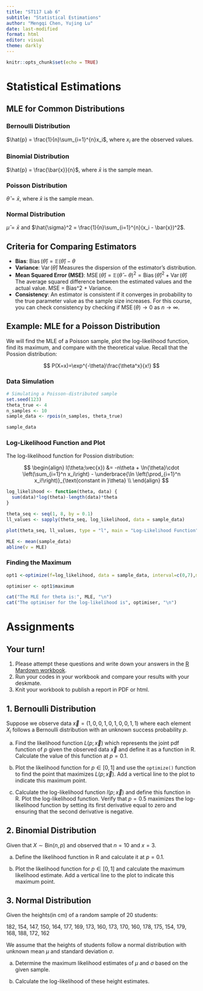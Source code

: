 ```yaml
---
title: "ST117 Lab 6"
subtitle: "Statistical Estimations"
author: "Mengqi Chen, Yujing Lu"
date: last-modified
format: html
editor: visual
theme: darkly
---
```


```r
knitr::opts_chunk$set(echo = TRUE)
```

# Statistical Estimations

## MLE for Common Distributions

### Bernoulli Distribution

$\hat{p} = \frac{1}{n}\sum_{i=1}^{n}x_i$, where $x_i$ are the observed values.

### Binomial Distribution

$\hat{p} = \frac{\bar{x}}{n}$, where $\bar{x}$ is the sample mean.

### Poisson Distribution

$\hat{\theta} = \bar{x}$, where $\bar{x}$ is the sample mean.

### Normal Distribution

$\hat{\mu} = \bar{x}$ and $\hat{\sigma}^2 = \frac{1}{n}\sum_{i=1}^{n}(x_i - \bar{x})^2$.

## Criteria for Comparing Estimators

-   **Bias**: $\operatorname{Bias}(\hat{\theta}) = \mathbb{E}(\hat{\theta})-\theta$
-   **Variance**: $\operatorname{Var}(\hat{\theta})$ Measures the dispersion of the estimator's distribution.
-   **Mean Squared Error (MSE)**: $\operatorname{MSE}(\hat{\theta}) = \mathbb{E}(\hat{\theta}-\theta)^2 = \operatorname{Bias}(\hat{\theta})^2 + \operatorname{Var}(\hat{\theta})$ The average squared difference between the estimated values and the actual value. MSE = Bias\^2 + Variance.
-   **Consistency**: An estimator is consistent if it converges in probability to the true parameter value as the sample size increases. For this course, you can check consistency by checking if $\operatorname{MSE}(\theta)\to 0$ as $n\to\infty$.

## Example: MLE for a Poisson Distribution

We will find the MLE of a Poisson sample, plot the log-likelihood function, find its maximum, and compare with the theoretical value. Recall that the Possion distribution:

$$
P(X=x)=\exp^{-\theta}\frac{\theta^x}{x!}
$$

### Data Simulation

```r
# Simulating a Poisson-distributed sample
set.seed(123)
theta_true <- 4
n_samples <- 10
sample_data <- rpois(n_samples, theta_true)

sample_data
```

### Log-Likelihood Function and Plot

The log-likelihood function for Possion distribution:

$$
\begin{align}
l(\theta;\vec{x}) &= -n\theta + \ln{\theta}\cdot \left(\sum_{i=1}^n x_i\right) - \underbrace{\ln \left(\prod_{i=1}^n x_i!\right)}_{\text{constant in }\theta} \\
\end{align}
$$

```r
log_likelihood <- function(theta, data) {
  sum(data)*log(theta)-length(data)*theta
}

theta_seq <- seq(1, 8, by = 0.1)
ll_values <- sapply(theta_seq, log_likelihood, data = sample_data)

plot(theta_seq, ll_values, type = "l", main = "Log-Likelihood Function", xlab = "theta", ylab = "Log-Likelihood")

MLE <- mean(sample_data)
abline(v = MLE)
```

### Finding the Maximum

```r
opt1 <-optimize(f=log_likelihood, data = sample_data, interval=c(0,7),maximum=TRUE) 

optimiser <- opt1$maximum

cat("The MLE for theta is:", MLE, "\n")
cat("The optimiser for the log-likelihood is", optimiser, "\n")

```

# Assignments

::: callout-important
## Your turn!

1.  Please attempt these questions and write down your answers in the [R Mardown workbook](https://github.com/MengqiChenMC/ST117_Lab_notes/blob/main/lab_6_workbook.Rmd).
2.  Run your codes in your workbook and compare your results with your deskmate.
3.  Knit your workbook to publish a report in PDF or html.
:::

## 1. Bernoulli Distribution

Suppose we observe data $\vec{x}=(1,0,0,1,0,1,0,0,1,1)$ where each element $X_i$ follows a Bernoulli distribution with an unknown success probability $p$.

(a) Find the likelihood function $L(p;\vec{x})$ which represents the joint pdf function of $p$ given the observed data $\vec{x}$ and define it as a function in R. Calculate the value of this function at $p=0.1$.

(b) Plot the likelihood function for $p\in[0,1]$ and use the `optimize()` function to find the point that maximizes $L(p;\vec{x})$. Add a vertical line to the plot to indicate this maximum point.

(c) Calculate the log-likelihood function $l(p;\vec{x})$ and define this function in R. Plot the log-likelihood function. Verify that $p=0.5$ maximizes the log-likelihood function by setting its first derivative equal to zero and ensuring that the second derivative is negative.

## 2. Binomial Distribution

Given that $X \sim \text{Bin}(n,p)$ and observed that $n=10$ and $x=3$.

(a) Define the likelihood function in R and calculate it at $p=0.1$.

(b) Plot the likelihood function for $p\in[0,1]$ and calculate the maximum likelihood estimate. Add a vertical line to the plot to indicate this maximum point.

## 3. Normal Distribution

Given the heights(in cm) of a random sample of 20 students:

182, 154, 147, 150, 164, 177, 169, 173, 160, 173, 170, 160, 178, 175, 154, 179, 168, 188, 172, 162

We assume that the heights of students follow a normal distribution with unknown mean $\mu$ and standard deviation $\sigma$.

(a) Determine the maximum likelihood estimates of $\mu$ and $\sigma$ based on the given sample.

(b) Calculate the log-likelihood of these height estimates.
